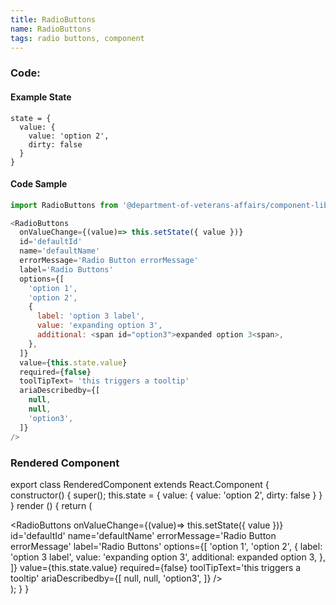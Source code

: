 ```yaml
---
title: RadioButtons
name: RadioButtons
tags: radio buttons, component
---
```



### Code:

#### Example State
```
state = {
  value: {
    value: 'option 2',
    dirty: false
  }
}
```

#### Code Sample
```javascript
import RadioButtons from '@department-of-veterans-affairs/component-library/RadioButtons'

<RadioButtons
  onValueChange={(value)=> this.setState({ value })}
  id='defaultId'
  name='defaultName'
  errorMessage='Radio Button errorMessage'
  label='Radio Buttons'
  options={[
    'option 1',
    'option 2',
    {
      label: 'option 3 label',
      value: 'expanding option 3',
      additional: <span id="option3">expanded option 3<span>,
    },
  ]}
  value={this.state.value}
  required={false}
  toolTipText= 'this triggers a tooltip'
  ariaDescribedby={[
    null,
    null,
    'option3',
  ]}
/>
```

### Rendered Component

export class RenderedComponent extends React.Component {
  constructor() {
    super();
    this.state = {
      value: {
        value: 'option 2',
        dirty: false
      }
    }
  }
  render () {
    return (
      <div className="site-c-reactcomp__rendered">
        <RadioButtons
          onValueChange={(value)=> this.setState({ value })}
          id='defaultId'
          name='defaultName'
          errorMessage='Radio Button errorMessage'
          label='Radio Buttons'
          options={[
            'option 1',
            'option 2',
            {
              label: 'option 3 label',
              value: 'expanding option 3',
              additional: <span id="option3">expanded option 3<span>,
            },
          ]}
          value={this.state.value}
          required={false}
          toolTipText='this triggers a tooltip'
          ariaDescribedby={[
            null,
            null,
            'option3',
          ]}
        />
      </div>
    );
  }
}

<RenderedComponent />
